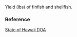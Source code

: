 Yield (lbs) of finfish and shellfish.

### Reference

[State of Hawaii DOA](http://hdoa.hawaii.gov/)